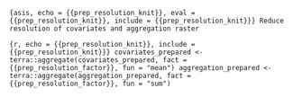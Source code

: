 ```{asis, echo = {{prep_resolution_knit}}, eval = {{prep_resolution_knit}}, include = {{prep_resolution_knit}}}
Reduce resolution of covariates and aggregation raster
```

```{r, echo = {{prep_resolution_knit}}, include = {{prep_resolution_knit}}}
covariates_prepared <- terra::aggregate(covariates_prepared, fact = {{prep_resolution_factor}}, fun = "mean")
aggregation_prepared <- terra::aggregate(aggregation_prepared, fact = {{prep_resolution_factor}}, fun = "sum")
```
